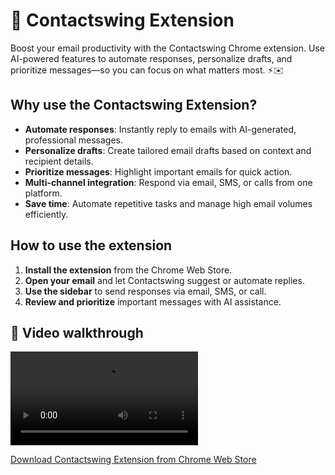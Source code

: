 # 🔗 Contactswing Extension

Boost your email productivity with the Contactswing Chrome extension. Use AI-powered features to automate responses, personalize drafts, and prioritize messages—so you can focus on what matters most. ⚡✉️

## Why use the Contactswing Extension?

- **Automate responses**: Instantly reply to emails with AI-generated, professional messages.
- **Personalize drafts**: Create tailored email drafts based on context and recipient details.
- **Prioritize messages**: Highlight important emails for quick action.
- **Multi-channel integration**: Respond via email, SMS, or calls from one platform.
- **Save time**: Automate repetitive tasks and manage high email volumes efficiently.

## How to use the extension

1. **Install the extension** from the Chrome Web Store.
2. **Open your email** and let Contactswing suggest or automate replies.
3. **Use the sidebar** to send responses via email, SMS, or call.
4. **Review and prioritize** important messages with AI assistance.

## 🎥 Video walkthrough

<div class="card-video">
  <video src="https://storage.googleapis.com/helpsessionvideos/Contactswing/Videos/extension.mp4" autoplay playsinline controls title="Contactswing Extension Walkthrough"></video>
</div>

[Download Contactswing Extension from Chrome Web Store](https://chromewebstore.google.com/detail/contactswing/omcjaaficcacnjpojmhelapakjgnboll)


